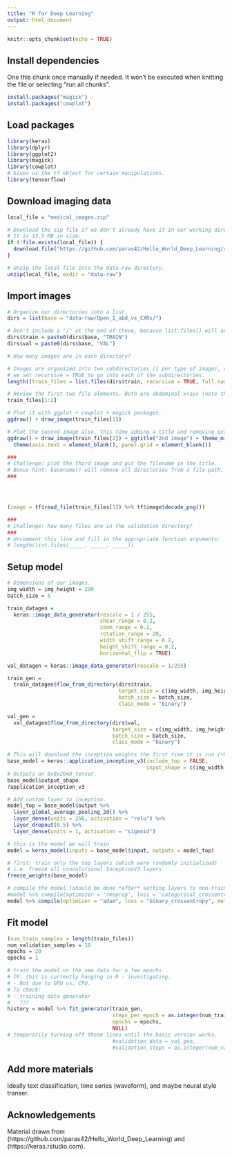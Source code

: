 ```yaml
---
title: "R for Deep Learning"
output: html_document
---
```


```r
knitr::opts_chunk$set(echo = TRUE)
```

## Install dependencies

One this chunk once manually if needed. It won't be executed when knitting the file or selecting "run all chunks".

```r
install.packages("magick")
install.packages("cowplot")

```

## Load packages

```r

library(keras)
library(dplyr)
library(ggplot2)
library(magick)
library(cowplot)
# Gives us the tf object for certain manipulations.
library(tensorflow)

```

## Download imaging data

```r
local_file = "medical_images.zip"

# Download the zip file if we don't already have it in our working directory.
# It is 13.5 MB in size.
if (!file.exists(local_file)) {
  download.file("https://github.com/paras42/Hello_World_Deep_Learning/raw/9921a12c905c00a88898121d5dc538e3b524e520/Open_I_abd_vs_CXRs.zip", local_file)
}

# Unzip the local file into the data-raw directory.
unzip(local_file, exdir = "data-raw")
```

## Import images

```r
# Organize our directories into a list.
dirs = list(base = "data-raw/Open_I_abd_vs_CXRs/")

# Don't include a "/" at the end of these, because list.files() will add later.
dirs$train = paste0(dirs$base, "TRAIN")
dirs$val = paste0(dirs$base, "VAL")

# How many images are in each directory?

# Images are organized into two subdirectories (1 per type of image), so
# we set recursive = TRUE to go into each of the subdirectories.
length((train_files = list.files(dirs$train, recursive = TRUE, full.names = TRUE)))

# Review the first two file elements. Both are abdominal xrays (note the subdirectory).
train_files[1:2]

# Plot it with ggplot + cowplot + magick packages.
ggdraw() + draw_image(train_files[1])

# Plot the second image also, this time adding a title and removing extra items.
ggdraw() + draw_image(train_files[2]) + ggtitle("2nd image") + theme_minimal() +
  theme(axis.text = element_blank(), panel.grid = element_blank())

###
# Challenge: plot the third image and put the filename in the title.
# Bonus hint: basename() will remove all directories from a file path.
###




(image = tf$read_file(train_files[1]) %>% tf$image$decode_png())

###
# Challenge: how many files are in the validation directory?
###
# Uncomment this line and fill in the appropriate function arguments:
# length(list.files(_____, _____, _____))


```

## Setup model

```r
# Dimensions of our images.
img_width = img_height = 299
batch_size = 5

train_datagen =
  keras::image_data_generator(rescale = 1 / 255,
                              shear_range = 0.2,
                              zoom_range = 0.2,
                              rotation_range = 20,
                              width_shift_range = 0.2,
                              height_shift_range = 0.2,
                              horizontal_flip = TRUE)

val_datagen = keras::image_data_generator(rescale = 1/255)

train_gen =
  train_datagen$flow_from_directory(dirs$train,
                                    target_size = c(img_width, img_height),
                                    batch_size = batch_size,
                                    class_mode = "binary")

val_gen =
  val_datagen$flow_from_directory(dirs$val,
                                  target_size = c(img_width, img_height),
                                  batch_size = batch_size,
                                  class_mode = "binary")

# This will download the inception weights the first time it is run (~84 MB)
base_model = keras::application_inception_v3(include_top = FALSE,
                                             input_shape = c(img_width, img_height, 3))
# Outputs an 8x8x2048 tensor.
base_model$output_shape
?application_inception_v3

# Add custom layer to inception.
model_top = base_model$output %>%
  layer_global_average_pooling_2d() %>%
  layer_dense(units = 256, activation = "relu") %>%
  layer_dropout(0.5) %>%
  layer_dense(units = 1, activation = "sigmoid")

# this is the model we will train
model = keras_model(inputs = base_model$input, outputs = model_top)

# first: train only the top layers (which were randomly initialized)
# i.e. freeze all convolutional InceptionV3 layers
freeze_weights(base_model)

# compile the model (should be done *after* setting layers to non-trainable)
#model %>% compile(optimizer = 'rmsprop', loss = 'categorical_crossentropy')
model %>% compile(optimizer = "adam", loss = "binary_crossentropy", metrics = "accuracy")
```

## Fit model

```r

(num_train_samples = length(train_files))
num_validation_samples = 10
epochs = 20
epochs = 1

# train the model on the new data for a few epochs
# CK: this is currently hanging in R - investigating.
# - Not due to GPU vs. CPU.
# To check:
# - training data generator
# - ???
history = model %>% fit_generator(train_gen,
                                  steps_per_epoch = as.integer(num_train_samples / batch_size),
                                  epochs = epochs,
                                  NULL)
# temporarily turning off these lines until the basic version works.
                                  #validation_data = val_gen,
                                  #validation_steps = as.integer(num_validation_samples / batch_size))

```

## Add more materials

Ideally text classification, time series (waveform), and maybe neural style transer.


## Acknowledgements

Material drawn from (https://github.com/paras42/Hello_World_Deep_Learning) and (https://keras.rstudio.com).